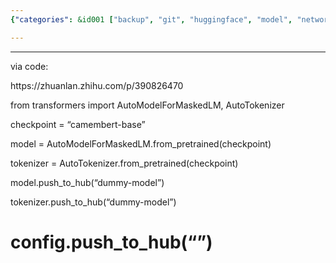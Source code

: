 ```yaml
---
{"categories": &id001 ["backup", "git", "huggingface", "model", "network", "stub", "sync"], "category": "Model Uploading", "date": "2022-05-29 08:03:27", "description": "This article provides a step-by-step guide on how to upload a model to Hugging Face's Hub using code. It includes a link for detailed instructions and demonstrates the process with the Camembert language model, utilizing AutoModelForMaskedLM and AutoTokenizer from Transformers library. The model and tokenizer are then pushed to the Hub under the name 'dummy-model'.", "tags": *id001, "title": "Upload Model To Huggingface"}

---
```


------

via code:

https://zhuanlan.zhihu.com/p/390826470

from transformers import AutoModelForMaskedLM, AutoTokenizer

checkpoint = "camembert-base"

model = AutoModelForMaskedLM.from_pretrained(checkpoint)

tokenizer = AutoTokenizer.from_pretrained(checkpoint)

model.push_to_hub("dummy-model")

tokenizer.push_to_hub("dummy-model")

# config.push_to_hub("<model_name>")

